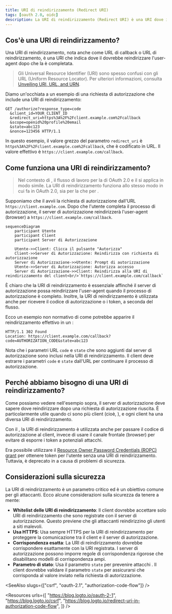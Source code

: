 ```yaml
---
title: URI di reindirizzamento (Redirect URI)
tags: [oauth 2.0, oidc]
description: La URI di reindirizzamento (Redirect URI) è una URI dove il server di autorizzazione reindirizza l'user-agent dopo una richiesta di autorizzazione. È un parametro essenziale nei grant di OAuth 2.0 e OpenID Connect (OIDC) che coinvolgono l'interazione dell'utente.
---
```


## Cos'è una URI di reindirizzamento?

Una URI di reindirizzamento, nota anche come URL di callback o URL di reindirizzamento, è una URI che indica dove il <Ref slug="authorization-server" /> dovrebbe reindirizzare l'user-agent dopo che la <Ref slug="authorization-request" /> è completata.

> Gli Universal Resource Identifier (URI) sono spesso confusi con gli URL (Uniform Resource Locator). Per ulteriori informazioni, consulta [Unveiling URI, URL, and URN](https://blog.logto.io/unveiling-uri-url-and-urn).

Diamo un'occhiata a un esempio di una richiesta di autorizzazione che include una URI di reindirizzamento:

```http
GET /authorize?response_type=code
  &client_id=YOUR_CLIENT_ID
  &redirect_uri=https%3A%2F%2Fclient.example.com%2Fcallback
  &scope=openid%20profile%20email
  &state=abc123
  &nonce=123456 HTTP/1.1
```

In questo esempio, il valore grezzo del parametro `redirect_uri` è `https%3A%2F%2Fclient.example.com%2Fcallback`, che è codificato in URL. Il valore effettivo è `https://client.example.com/callback`.

## Come funziona una URI di reindirizzamento?

> Nel contesto di <Ref slug="openid-connect" />, il flusso di lavoro per la <Ref slug="authorization-request" /> di OAuth 2.0 e il <Ref slug="authorization-server" /> si applica in modo simile. La URI di reindirizzamento funziona allo stesso modo in cui fa in OAuth 2.0, sia per la <Ref slug="authentication-request" /> che per <Ref slug="openid-connect" headingId="openid-provider-op" />.

Supponiamo che il <Ref slug="client" /> avvii la richiesta di autorizzazione dall'URL `https://client.example.com`. Dopo che l'utente completa il processo di autorizzazione, il server di autorizzazione reindirizzerà l'user-agent (browser) a `https://client.example.com/callback`.

```mermaid
sequenceDiagram
    participant Utente
    participant Client
    participant Server di Autorizzazione

    Utente->>Client: Clicca il pulsante "Autorizza"
    Client->>Server di Autorizzazione: Reindirizza con richiesta di autorizzazione
    Server di Autorizzazione->>Utente: Prompt di autorizzazione
    Utente->>Server di Autorizzazione: Autorizza accesso
    Server di Autorizzazione->>Client: Reindirizza alla URI di reindirizzamento del client<br/>`https://client.example.com/callback`
```

È chiaro che la URI di reindirizzamento è essenziale affinché il server di autorizzazione possa reindirizzare l'user-agent quando il processo di autorizzazione è completo. Inoltre, la URI di reindirizzamento è utilizzata anche per ricevere il codice di autorizzazione o i token, a seconda del flusso.

Ecco un esempio non normativo di come potrebbe apparire il reindirizzamento effettivo in un <Ref slug="authorization-code-flow" />:

```http
HTTP/1.1 302 Found
Location: https://client.example.com/callback?code=AUTHORIZATION_CODE&state=abc123
```

Nota che i parametri URL `code` e `state` che sono aggiunti dal server di autorizzazione sono inclusi nella URI di reindirizzamento. Il client deve estrarre i parametri `code` e `state` dall'URL per continuare il processo di autorizzazione.

## Perché abbiamo bisogno di una URI di reindirizzamento?

Come possiamo vedere nell'esempio sopra, il server di autorizzazione deve sapere dove reindirizzare dopo una richiesta di autorizzazione riuscita. È particolarmente utile quando ci sono più client (cioè, <Ref slug="single-sign-on" />), e ogni client ha una diversa URI di reindirizzamento.

Con il <Ref slug="authorization-code-flow" />, la URI di reindirizzamento è utilizzata anche per passare il codice di autorizzazione al client, invece di usare il canale frontale (browser) per evitare di esporre i token a potenziali attacchi.

Era possibile utilizzare il [Resource Owner Password Credentials (ROPC) grant](https://datatracker.ietf.org/doc/html/rfc6749#section-4.3) per ottenere token per l'utente senza una URI di reindirizzamento. Tuttavia, è deprecato in <Ref slug="oauth-2.1" /> a causa di problemi di sicurezza.

## Considerazioni sulla sicurezza

La URI di reindirizzamento è un parametro critico ed è un obiettivo comune per gli attaccanti. Ecco alcune considerazioni sulla sicurezza da tenere a mente:

- **Whitelist delle URI di reindirizzamento**: Il client dovrebbe accettare solo URI di reindirizzamento che sono registrate con il server di autorizzazione. Questo previene che gli attaccanti reindirizzino gli utenti a siti malevoli.
- **Usa HTTPS**: Usa sempre HTTPS per la URI di reindirizzamento per proteggere la comunicazione tra il client e il server di autorizzazione.
- **Corrispondenza esatta**: La URI di reindirizzamento dovrebbe corrispondere esattamente con la URI registrata. I server di autorizzazione possono imporre regole di corrispondenza rigorose che disabilitano modelli di corrispondenza ampi.
- **Parametro di stato**: Usa il parametro `state` per prevenire attacchi <Ref slug="csrf" />. Il client dovrebbe validare il parametro `state` per assicurarsi che corrisponda al valore inviato nella richiesta di autorizzazione.

<SeeAlso slugs={["csrf", "oauth-2.1", "authorization-code-flow"]} />

<Resources
  urls={[
    "https://blog.logto.io/oauth-2-1",
    "https://blog.logto.io/csrf",
    "https://blog.logto.io/redirect-uri-in-authorization-code-flow",
  ]}
/>